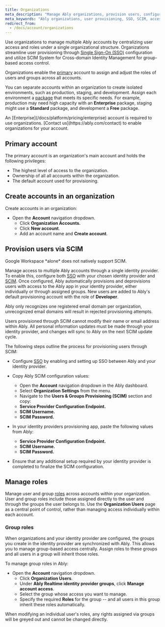 ```yaml
---
title: Organizations
meta_description: "Manage Ably organizations, provision users, configure SSO with SCIM, and handle account roles."
meta_keywords: "Ably organizations, user provisioning, SSO, SCIM, access management, Ably dashboard, account roles"
redirect_from:
  - /docs/account/organizations
---
```


Use organizations to manage multiple Ably accounts by centralizing user access and roles under a single organizational structure. Organizations streamline user provisioning through [Single Sign-On (SSO)](/docs/account/sso) configuration and utilize SCIM System for Cross-domain Identity Management for group-based access control.

Organizations enable the [primary](#primary) account to assign and adjust the roles of users and groups across all accounts.

You can separate accounts within an organization to create isolated environments, such as production, staging, and development. Assign each environment a [package](/docs/pricing#packages) that meets its specific needs. For example, production may need high capacity with an **Enterprise** package, staging might use a **Standard** package, and development a **Free** package.

<Aside data-type='note'>
An [Enterprise](/docs/platform/pricing/enterprise) account is required to use organizations. [Contact us](https://ably.com/contact) to enable organizations for your account.
</Aside>

## Primary account <a id="primary"/>

The primary account is an organization's main account and holds the following privileges:

* The highest level of access to the organization.
* Ownership of all all accounts within the organization.
* The default account used for provisioning.

## Create accounts in an organization <a id="accounts"/>

Create accounts in an organization:

* Open the **Account** navigation dropdown.
  * Click **Organization Accounts.**
  * Click **New account**.
  * Add an account name and **Create account**.

## Provision users via SCIM <a id="scim"/>

<Aside data-type='note'>
Google Workspace *alone* does not natively support SCIM.
</Aside>

Manage access to multiple Ably accounts through a single identity provider. To enable this, configure both [SSO](/docs/account/sso) with your chosen identity provider and [SCIM](#SCIM). Once configured, Ably automatically provisions and deprovisions users with access to the Ably app in your identity provider, either individually or through assigned groups. New users are added to Ably's default provisioning account with the role of **Developer**.

Ably only recognizes one registered email domain per organization, unrecognized email domains will result in rejected provisioning attempts.

Users provisioned through SCIM cannot modify their name or email address within Ably. All personal information updates must be made through your identity provider, and changes will sync to Ably on the next SCIM update cycle.

The following steps outline the process for provisioning users through SCIM:

* Configure [SSO](/docs/account/sso) by enabling and setting up SSO between Ably and your identity provider.

* Copy Ably SCIM configuration values:
  * Open the **Account** navigation dropdown in the Ably dashboard.
  * Select **Organization Settings** from the menu.
  * Navigate to the **Users & Groups Provisioning (SCIM)** section and copy:
  * **Service Provider Configuration Endpoint.**
  * **SCIM Username.**
  * **SCIM Password.**
* In your identity providers provisioning app, paste the following values from Ably:
  * **Service Provider Configuration Endpoint.**
  * **SCIM Username.**
  * **SCIM Password.**
* Ensure that any additional setup required by your identity provider is completed to finalize the SCIM configuration.


## Manage roles <a id="manage"/>

Manage user and group [roles](/docs/account/users#roles) across accounts within your organization. User and group roles include those assigned directly to the user and through the groups the user belongs to. Use the **Organization Users** page as a central point of control, rather than managing access individually within each account.

### Group roles <a id="group"/>

When organizations and your identity provider are configured, the groups you create in the identity provider are synchronized with Ably. This allows you to manage group-based access centrally. Assign roles to these groups and all users in a group will inherit those roles.

To manage group roles in Ably:
* Open the **Account** navigation dropdown.
  * Click **Organization Users**.
  * Under **Ably Realtime identity provider groups**, click **Manage account access**.
  * Select the group whose access you want to manage.
  * Specify the required **Roles** for the group -- and all users in this group inherit these roles automatically.

<Aside data-type='note'>
When modifying an individual user's roles, any rights assigned via groups will be greyed out and cannot be changed directly.
</Aside>
